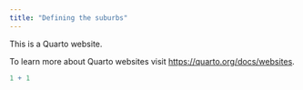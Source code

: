 ```yaml
---
title: "Defining the suburbs"
---
```


This is a Quarto website.

To learn more about Quarto websites visit <https://quarto.org/docs/websites>.

```r
1 + 1
```
